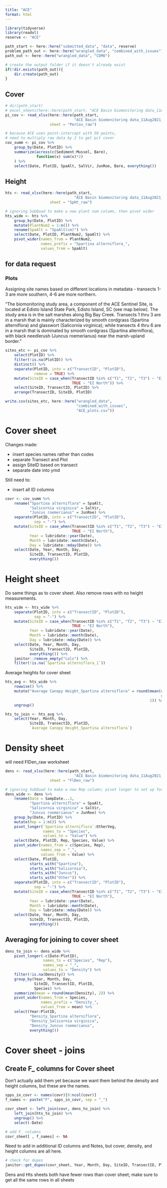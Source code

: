 ```yaml
---
title: "ACE"
format: html
---
```


```r
library(tidyverse)
library(readxl)
reserve <- "ACE"
```


```r
path_start <- here::here("submitted_data", "data", reserve)
problem_path_out <- here::here("wrangled_data", "combined_with_issues")
path_out <- here::here("wrangled_data", "CDMO")

# create the output folder if it doesn't already exist
if(!dir.exists(path_out)){
    dir.create(path_out)
}
```

## Cover  

```r
# dir(path_start)
# excel_sheets(here::here(path_start, "ACE Basin biomonitoring data_11Aug2021.xlsx"))
pi_cov <- read_xlsx(here::here(path_start, 
                               "ACE Basin biomonitoring data_11Aug2021_smu.xlsx"),
                    sheet = "PerCov_raw")

# because ACE uses point-intercept with 50 points,
# need to multiply raw data by 2 to get pct cover
cov_summ <- pi_cov %>% 
    group_by(Date, PlotID) %>% 
    summarize(across(c(Sediment:Mussel, Bare),
              function(x) sum(x)*2)
    ) %>% 
    select(Date, PlotID, SpaAlt, SalVir, JunRoe, Bare, everything())
```

## Height  

```r
hts <- read_xlsx(here::here(path_start, 
                               "ACE Basin biomonitoring data_11Aug2021_smu.xlsx"),
                    sheet = "SpHt_raw")

# ignoring SubQuad to make a new plant num column, then pivot wider
hts_wide <- hts %>% 
    group_by(Date, PlotID) %>% 
    mutate(PlantNum2 = 1:n()) %>%  
    rename(SpaAlt = "SpaAlt(cm)") %>% 
    select(Date, PlotID, PlantNum2, SpaAlt) %>% 
    pivot_wider(names_from = PlantNum2,
                names_prefix = "Spartina alterniflora_",
                values_from = SpaAlt)
```

## for data request  

### Plots  

Assigning site names based on different locations in metadata - transects 1-3 are more southern, 4-6 are more northern.  

"The biomonitoring study area, a component of the ACE Sentinel Site, is located at Edisto Island State Park, Edisto Island, SC (see map below). The study area is in the salt marshes along Big Bay Creek. Transects 1 thru 3 are in a marsh that is mainly characterized by smooth cordgrass (Spartina alterniflora) and glasswort (Salicornia virginica); while transects 4 thru 6 are in a marsh that is dominated by smooth cordgrass (Spartina alterniflora), with black needlerush (Juncus roemerianus) near the marsh-upland border."

```r
sites_etc <- pi_cov %>% 
    select(PlotID) %>% 
    filter(!is.na(PlotID)) %>% 
    distinct() %>% 
    separate(PlotID, into = c("TransectID", "PlotID"),
             remove = TRUE) %>% 
    mutate(SiteID = case_when(TransectID %in% c("T1", "T2", "T3") ~ "EI South",
                              TRUE ~ "EI North")) %>% 
    select(SiteID, TransectID, PlotID) %>% 
    arrange(TransectID, SiteID, PlotID)

write.csv(sites_etc, here::here("wrangled_data",
                                "combined_with_issues",
                                "ACE_plots.csv"))
```

# Cover sheet  

Changes made:  

+  insert species names rather than codes  
+  separate Transect and Plot  
+  assign SiteID based on transect  
+  separate date into ymd  

Still need to:  
  
+  insert all ID columns  

```r
covr <- cov_summ %>% 
    rename("Spartina alterniflora" = SpaAlt,
           "Salicornia virginica" = SalVir,
           "Juncus roemerianus" = JunRoe) %>% 
    separate(PlotID, into = c("TransectID", "PlotID"),
             sep = "-") %>% 
    mutate(SiteID = case_when(TransectID %in% c("T1", "T2", "T3") ~ "EI South",
                              TRUE ~ "EI North"),
           Year = lubridate::year(Date),
           Month = lubridate::month(Date),
           Day = lubridate::mday(Date)) %>% 
    select(Date, Year, Month, Day,
           SiteID, TransectID, PlotID,
           everything())
```


# Height sheet  

Do same things as to cover sheet. Also remove rows with no height measurements.  

```r
hts_wide <- hts_wide %>% 
    separate(PlotID, into = c("TransectID", "PlotID"),
             sep = "-") %>% 
    mutate(SiteID = case_when(TransectID %in% c("T1", "T2", "T3") ~ "EI South",
                              TRUE ~ "EI North"),
           Year = lubridate::year(Date),
           Month = lubridate::month(Date),
           Day = lubridate::mday(Date)) %>% 
    select(Date, Year, Month, Day,
           SiteID, TransectID, PlotID,
           everything()) %>% 
    janitor::remove_empty("cols") %>% 
    filter(!is.na(`Spartina alterniflora_1`))
```

Average heights for cover sheet  

```r
hts_avg <- hts_wide %>% 
    rowwise() %>% 
    mutate("Average Canopy Height_Spartina alterniflora" = round(mean(c_across(`Spartina alterniflora_1`:`Spartina alterniflora_12`), 
                                                                      na.rm = TRUE), 
                                                                 2)) %>% 
    ungroup()

hts_to_join <- hts_avg %>% 
    select(Year, Month, Day,
           SiteID, TransectID, PlotID,
           `Average Canopy Height_Spartina alterniflora`)
```


# Density sheet  

will need FlDen_raw worksheet  

```r
dens <- read_xlsx(here::here(path_start, 
                               "ACE Basin biomonitoring data_11Aug2021_smu.xlsx"),
                    sheet = "FlDen_raw")

# ignoring SubQuad to make a new Rep column; pivot longer to set up for pivoting wider
dens_wide <- dens %>% 
    rename(Date = SampDate...1,
           "Spartina alterniflora" = SpaAlt,
           "Salicornia virginica" = SalVir,
           "Juncus roemerianus" = JunRoe) %>% 
    group_by(Date, PlotID) %>% 
    mutate(Rep = 1:n()) %>% 
    pivot_longer(`Spartina alterniflora`:OtherVeg,
                 names_to = "Species",
                 values_to = "Value") %>% 
    select(Date, PlotID, Rep, Species, Value) %>% 
    pivot_wider(names_from = c(Species, Rep),
                names_sep = "_",
                values_from = Value) %>% 
    select(Date, PlotID,
           starts_with("Spartina"),
           starts_with("Salicornia"),
           starts_with("Juncus"),
           starts_with("Other")) %>% 
    separate(PlotID, into = c("TransectID", "PlotID"),
             sep = "-") %>% 
    mutate(SiteID = case_when(TransectID %in% c("T1", "T2", "T3") ~ "EI South",
                              TRUE ~ "EI North"),
           Year = lubridate::year(Date),
           Month = lubridate::month(Date),
           Day = lubridate::mday(Date)) %>% 
    select(Date, Year, Month, Day,
           SiteID, TransectID, PlotID,
           everything())
```


## Averaging for joining to cover sheet  

```r
dens_to_join <- dens_wide %>% 
    pivot_longer(-c(Date:PlotID),
                 names_to = c("Species", "Rep"),
                 names_sep = "_",
                 values_to = "Density") %>% 
    filter(!is.na(Density)) %>% 
    group_by(Year, Month, Day, 
             SiteID, TransectID, PlotID,
             Species) %>% 
    summarize(mean = round(mean(Density), 2)) %>% 
    pivot_wider(names_from = Species,
                names_prefix = "Density_",
                values_from = mean) %>% 
    select(Year:PlotID,
           "Density_Spartina alterniflora",
           "Density_Salicornia virginica",
           "Density_Juncus roemerianus",
           everything())

```


# Cover sheet - joins  



## Create F_ columns for Cover sheet  

Don't actually add them yet because we want them behind the density and height columns, but these are the names.

```r
spps_in_covr <- names(covr)[8:ncol(covr)]
f_names <- paste("F", spps_in_covr, sep = "_")
```

```r
covr_sheet <- left_join(covr, dens_to_join) %>% 
    left_join(hts_to_join) %>% 
    ungroup() %>% 
    select(-Date)

# add F_ columns
covr_sheet[ , f_names] <- NA

```

Need to add in additional ID columns and Notes, but cover, density, and height columns are all here.  


```r
# check for dupes
janitor::get_dupes(covr_sheet, Year, Month, Day, SiteID, TransectID, PlotID)
```


Dens and Hts sheets both have fewer rows than cover sheet; make sure to get all the same rows in all sheets  
